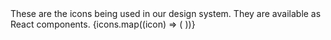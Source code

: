 

<Meta title="Examples/Tokens/Icons" />

<Title>Icons</Title>
These are the icons being used in our design system. They are available as React components.

<IconGallery>
  {icons.map((icon) => (
    <IconItem key={icon} name={icon}>
      <Icon type={icon} />
    </IconItem>
  ))}
</IconGallery>

